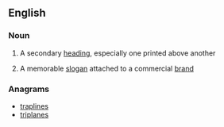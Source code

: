 ==English==

===Noun===
{{wikipedia}}
{{en-noun}}

# A secondary [[heading]], especially one printed above another
# {{label|en|British}} A memorable [[slogan]] attached to a commercial [[brand]]

===Anagrams===
* [[traplines#English|traplines]]
* [[triplanes#English|triplanes]]